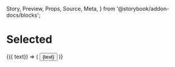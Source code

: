   Story,
  Preview,
  Props,
  Source,
  Meta,
} from '@storybook/addon-docs/blocks';

<Meta
  title="Addons/Controls/mdx"
  component={Button}
/>

# Selected

<Story id="." />

<Source id="." />

<Props of="." />


<Preview>
  <Story name="hello story" properties={{
    text: {type: 'text', value: 'Hello'},
  }}>
    {({ text}) => (
      <Button>{text}</Button>
    )}  
  </Story>
</Preview>

<PropEditorsTable />

